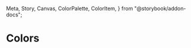   Meta,
  Story,
  Canvas,
  ColorPalette,
  ColorItem,
} from "@storybook/addon-docs";

<Meta title="Documentation/Styles and Theming/Foundations/Colors" />

# Colors

<ColorContainer>
  <ColorPalette className="docs">
    <ColorItem
      title="Red"
      subtitle="--salt-color-red-"
      colors={{
        10: "#FFE3E0",
        20: "#FFCFC9",
        30: "#FFBBB2",
        40: "#FFA79C",
        50: "#FF9485",
        100: "#FF806F",
        200: "#FF6C58",
        300: "#FF5942",
        400: "#ED412A",
        500: "#E32B16",
        600: "#C42010",
        700: "#A6150B",
        800: "#880A05",
        900: "#412522",
      }}
    />
    <ColorItem
      title="Orange"
      subtitle="--salt-color-orange-"
      colors={{
        10: "#FFE8BF",
        20: "#FEDFA6",
        30: "#FED68E",
        40: "#FECD76",
        50: "#FEC55E",
        100: "#FAB551",
        200: "#F6A544",
        300: "#F29538",
        400: "#EE852B",
        500: "#EA7319",
        600: "#E06519",
        700: "#D65513",
        800: "#CC440D",
        900: "#362C24"
      }}
    />
<ColorItem
title="Green"
subtitle="--salt-color-green-"
colors={{
        10: "#D1F4C9",
        20: "#B8E8B6",
        30: "#A0DDA4",
        40: "#88D291",
        50: "#70C77F",
        100: "#5DBD74",
        200: "#4DB469",
        300: "#3CAB60",
        400: "#309C5A",
        500: "#24874B",
        600: "#18723D",
        700: "#0C5D2E",
        800: "#014920",
        900: "#23342B",
      }}
/>
<ColorItem
title="Teal"
subtitle="--salt-color-teal-"
colors={{
        10: "#DAF0F0",
        20: "#C7E8E8",
        30: "#B4E0E1",
        40: "#A2D9DA",
        50: "#8DCDD1",
        100: "#7BC1C8",
        200: "#63B5C0",
        300: "#49A0AC",
        400: "#3095A6",
        500: "#008297",
        600: "#1B6B85",
        700: "#005571",
        800: "#014156",
        900: "#00314C",
      }}
/>
<ColorItem
title="Blue"
subtitle="--salt-color-blue-"
colors={{
        10: "#CBE7F9",
        20: "#B7DEF6",
        30: "#A4D5F4",
        40: "#90CCF2",
        50: "#7DC3F0",
        100: "#64B1E4",
        200: "#4B9FD8",
        300: "#338DCD",
        400: "#2E84C6",
        500: "#2670A9",
        600: "#155C93",
        700: "#00477B",
        800: "#273C4D",
        900: "#232F38",
      }}
/>
<ColorItem
title="Purple"
subtitle="--salt-color-purple-"
colors={{
        10: "#F9E0F7",
        20: "#F7D4F4",
        30: "#F5C9F1",
        40: "#F3BDEE",
        50: "#F1B2EB",
        100: "#DF9CE1",
        200: "#CD87D7",
        300: "#C074CB",
        400: "#A961B5",
        500: "#964EA2",
        600: "#813C8D",
        700: "#672E7A",
        800: "#53256D",
        900: "#3B1054",
      }}
/>
<ColorItem
title="Gray"
subtitle="--salt-color-gray-"
colors={{
        10: "#F2F4F6",
        20: "#EAEDEF",
        30: "#E0E4E9",
        40: "#D9DDE3",
        50: "#CED2D9",
        60: "#C5C9D0",
        70: "#B4B7BE",
        80: "#9FA3AA",
        90: "#84878E"
      }}
/>
<ColorItem
title="Gray"
subtitle="--salt-color-gray-"
colors={{
        100: "#74777F",
        200: "#61656E",
        300: "#4C505B",
        400: "#44484F",
        500: "#3B3F46",
        600: "#2F3136",
        700: "#2A2C2F",
        800: "#242526",
        900: "#161616"
      }}
/>
<ColorItem
title="White"
subtitle="--salt-color-white"
colors={{
        White: "#FFFFFF",
      }}
/>
<ColorItem
title="Black"
subtitle="--salt-color-black"
colors={{
        Black: "#000000",
      }}
/>

  </ColorPalette>
</ColorContainer>
